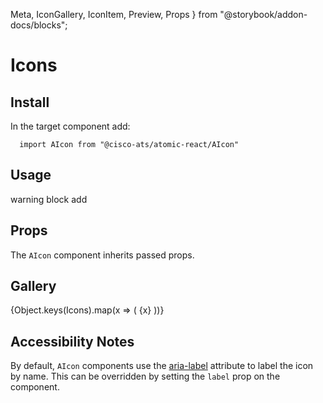   Meta,
  IconGallery,
  IconItem,
  Preview,
  Props
} from "@storybook/addon-docs/blocks";


<Meta title="Components/Icons" component={AIcon} />

# Icons

## Install

In the target component add:

```
  import AIcon from "@cisco-ats/atomic-react/AIcon"
```

## Usage

<Preview>
  <AApp>
    <AIcon className="status-yellow--text">warning</AIcon>
    <AIcon size={32} className="status-red--text">
      block
    </AIcon>
    <AIcon size="large">add</AIcon>
  </AApp>
</Preview>

## Props

The `AIcon` component inherits passed props.

<Props of={AIcon} />

## Gallery

<IconGallery>
  {Object.keys(Icons).map(x => (
    <IconItem name={x} key={x}>
      <AIcon>{x}</AIcon>
    </IconItem>
  ))}
</IconGallery>

## Accessibility Notes

By default, `AIcon` components use the [aria-label](https://www.w3.org/TR/wai-aria/#aria-label) attribute to label the icon by name. This can be overridden by setting the `label` prop on the component.
